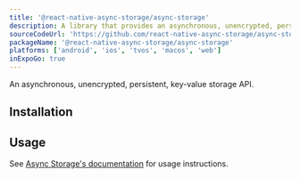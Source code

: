 ```yaml
---
title: '@react-native-async-storage/async-storage'
description: A library that provides an asynchronous, unencrypted, persistent, key-value storage API.
sourceCodeUrl: 'https://github.com/react-native-async-storage/async-storage'
packageName: '@react-native-async-storage/async-storage'
platforms: ['android', 'ios', 'tvos', 'macos', 'web']
inExpoGo: true
---
```



An asynchronous, unencrypted, persistent, key-value storage API.

## Installation

<APIInstallSection href="https://react-native-async-storage.github.io/async-storage/docs/install#android--ios" />

## Usage

See [Async Storage's documentation](https://react-native-async-storage.github.io/async-storage/docs/usage) for usage instructions.
